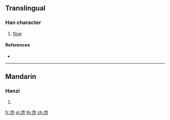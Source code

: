 {{character info/new}}
==Translingual==

===Han character===
{{Han char|rn=85|rad=水|as=11|sn=14|four=|canj=EOKP|ids=⿰氵悠}}

# [[flow]]

====References====
* {{Han ref|kx=0644.120|dkj=18093|dj=1051.220|hdz=31725.030|uh=6EFA|ud=28410}}

----

==Mandarin==

===Hanzi===
{{cmn-hanzi|pin=[[dí]] ([[di2]]), [[yóu]] ([[you2]])|wg=ti<sup>2</sup>, yu<sup>2</sup>}}

# {{defn|lang=cmn|sort=水11}}

[[fr:滺]]
[[pl:滺]]
[[th:滺]]
[[zh:滺]]
